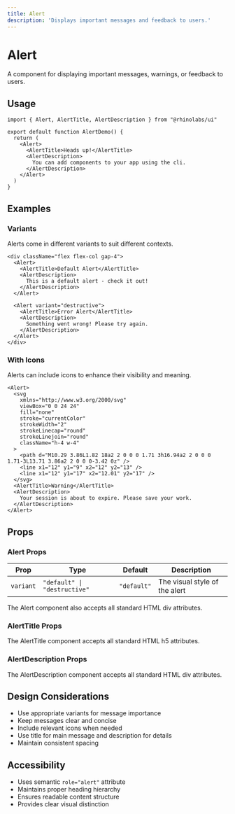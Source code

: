 ```yaml
---
title: Alert
description: 'Displays important messages and feedback to users.'
---
```



# Alert

A component for displaying important messages, warnings, or feedback to users.

## Usage

```tsx
import { Alert, AlertTitle, AlertDescription } from "@rhinolabs/ui"

export default function AlertDemo() {
  return (
    <Alert>
      <AlertTitle>Heads up!</AlertTitle>
      <AlertDescription>
        You can add components to your app using the cli.
      </AlertDescription>
    </Alert>
  )
}
```

## Examples

### Variants

Alerts come in different variants to suit different contexts.

```tsx
<div className="flex flex-col gap-4">
  <Alert>
    <AlertTitle>Default Alert</AlertTitle>
    <AlertDescription>
      This is a default alert - check it out!
    </AlertDescription>
  </Alert>

  <Alert variant="destructive">
    <AlertTitle>Error Alert</AlertTitle>
    <AlertDescription>
      Something went wrong! Please try again.
    </AlertDescription>
  </Alert>
</div>
```

### With Icons

Alerts can include icons to enhance their visibility and meaning.

```tsx
<Alert>
  <svg
    xmlns="http://www.w3.org/2000/svg"
    viewBox="0 0 24 24"
    fill="none"
    stroke="currentColor"
    strokeWidth="2"
    strokeLinecap="round"
    strokeLinejoin="round"
    className="h-4 w-4"
  >
    <path d="M10.29 3.86L1.82 18a2 2 0 0 0 1.71 3h16.94a2 2 0 0 0 1.71-3L13.71 3.86a2 2 0 0 0-3.42 0z" />
    <line x1="12" y1="9" x2="12" y2="13" />
    <line x1="12" y1="17" x2="12.01" y2="17" />
  </svg>
  <AlertTitle>Warning</AlertTitle>
  <AlertDescription>
    Your session is about to expire. Please save your work.
  </AlertDescription>
</Alert>
```

## Props

### Alert Props

| Prop | Type | Default | Description |
|------|------|---------|-------------|
| `variant` | `"default" \| "destructive"` | `"default"` | The visual style of the alert |

The Alert component also accepts all standard HTML div attributes.

### AlertTitle Props

The AlertTitle component accepts all standard HTML h5 attributes.

### AlertDescription Props

The AlertDescription component accepts all standard HTML div attributes.

## Design Considerations

- Use appropriate variants for message importance
- Keep messages clear and concise
- Include relevant icons when needed
- Use title for main message and description for details
- Maintain consistent spacing

## Accessibility

- Uses semantic `role="alert"` attribute
- Maintains proper heading hierarchy
- Ensures readable content structure
- Provides clear visual distinction
